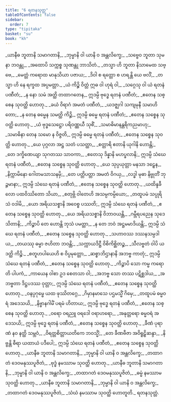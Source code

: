 ```yaml
---
title: "6 ရတနသုတ္တ"
tableOfContents: false
sidebar:
  order: 7
type: "tipitaka"
basket: "su"
book: "kh"
---
```



<DynamicBreadcrumb />

<Division number="1" book="kh" e="ch" v="18" p="9">

<Paragraph number="45" type="verses" book="kh">
_ယာနီဓ ဘူတာနိ သမာဂတာနိ,_  
_ဘုမ္မာနိ ဝါ ယာနိ ဝ အန္တလိက္ခေ;_  
_သဗ္ဗေဝ ဘူတာ သုမနာ ဘဝန္တု,_  
_အထောပိ သက္ကစ္စ သုဏန္တု ဘာသိတံ._  

</Paragraph>

</Division>
<Division number="2" book="kh" e="ch" v="18" p="5">

<Paragraph number="46" type="verses" book="kh">
_တသ္မာ ဟိ ဘူတာ နိသာမေထ သဗ္ဗေ,_  
_မေတ္တံ ကရောထ မာနုသိယာ ပဇာယ;_  
_ဒိဝါ စ ရတ္တော စ ဟရန္တိ ယေ ဗလိံ,_  
_တသ္မာ ဟိ နေ ရက္ခထ အပ္ပမတ္တာ._  

</Paragraph>

</Division>
<Division number="3" book="kh" e="ch" v="18" p="5">

<Paragraph number="47" type="verses" book="kh">
_ယံ ကိဉ္စိ ဝိတ္တံ ဣဓ ဝါ ဟုရံ ဝါ,_  
_သဂ္ဂေသု ဝါ ယံ ရတနံ ပဏီတံ;_  
_န နော သမံ အတ္ထိ တထာဂတေန,_  
ဣဒမ္ပိ ဗုဒ္ဓေ ရတနံ ပဏီတံ;_  
_ဧတေန သစ္စေန သုဝတ္ထိ ဟောတု._  

</Paragraph>

</Division>
<Division number="4" book="kh" e="ch" v="18" p="5">

<Paragraph number="48" type="verses" book="kh">
_ခယံ ဝိရာဂံ အမတံ ပဏီတံ,_  
_ယဒဇ္ဈဂါ သကျမုနီ သမာဟိတော;_  
_န တေန ဓမ္မေန သမတ္ထိ ကိဉ္စိ,_  
ဣဒမ္ပိ ဓမ္မေ ရတနံ ပဏီတံ;_  
_ဧတေန သစ္စေန သုဝတ္ထိ ဟောတု._  

</Paragraph>

</Division>
<Division number="5" book="kh" e="ch" v="18" p="5">

<Paragraph number="49" type="verses" book="kh">
_ယံ ဗုဒ္ဓသေဋ္ဌော ပရိဝဏ္ဏယီ သုစိံ,_  
_သမာဓိမာနန္တရိကညမာဟု;_  
_သမာဓိနာ တေန သမော န ဝိဇ္ဇတိ,_  
ဣဒမ္ပိ ဓမ္မေ ရတနံ ပဏီတံ;_  
_ဧတေန သစ္စေန သုဝတ္ထိ ဟောတု._  

</Paragraph>

</Division>
<Division number="6" book="kh" e="ch" v="18" p="5">

<Paragraph number="50" type="verses" book="kh">
_ယေ ပုဂ္ဂလာ အဋ္ဌ သတံ ပသတ္ထာ,_  
_စတ္တာရိ ဧတာနိ ယုဂါနိ ဟောန္တိ;_  
_တေ ဒက္ခိဏေယျာ သုဂတဿ သာဝကာ,_  
_ဧတေသု ဒိန္နာနိ မဟပ္ဖလာနိ;_  
ဣဒမ္ပိ သံဃေ ရတနံ ပဏီတံ,_  
_ဧတေန သစ္စေန သုဝတ္ထိ ဟောတု._  

</Paragraph>

</Division>
<Division number="7" book="kh" e="ch" v="18" p="5">

<Paragraph number="51" type="verses" book="kh">
_ယေ သုပ္ပယုတ္တာ မနသာ ဒဠှေန,_  
_နိက္ကာမိနော ဂေါတမသာသနမှိ;_  
_တေ ပတ္တိပတ္တာ အမတံ ဝိဂယှ,_  
_လဒ္ဓါ မုဓာ နိဗ္ဗုတိံ ဘုဉ္ဇမာနာ;_  
ဣဒမ္ပိ သံဃေ ရတနံ ပဏီတံ,_  
_ဧတေန သစ္စေန သုဝတ္ထိ ဟောတု._  

</Paragraph>

</Division>
<Division number="8" book="kh" e="ch" v="18" p="6">

<Paragraph number="52" type="verses" book="kh">
_ယထိန္ဒခီလော ပထဝိဿိတော သိယာ,_  
_စတုဗ္ဘိ ဝါတေဟိ အသမ္ပကမ္ပိယော;_  
_တထူပမံ သပ္ပုရိသံ ဝဒါမိ,_  
_ယော အရိယသစ္စာနိ အဝေစ္စ ပဿတိ;_  
ဣဒမ္ပိ သံဃေ ရတနံ ပဏီတံ,_  
_ဧတေန သစ္စေန သုဝတ္ထိ ဟောတု._  

</Paragraph>

</Division>
<Division number="9" book="kh" e="ch" v="18" p="6">

<Paragraph number="53" type="verses" book="kh">
_ယေ အရိယသစ္စာနိ ဝိဘာဝယန္တိ,_  
_ဂမ္ဘီရပညေန သုဒေသိတာနိ;_  
_ကိဉ္စာပိ တေ ဟောန္တိ ဘုသံ ပမတ္တာ,_  
_န တေ ဘဝံ အဋ္ဌမမာဒိယန္တိ;_  
ဣဒမ္ပိ သံဃေ ရတနံ ပဏီတံ,_  
_ဧတေန သစ္စေန သုဝတ္ထိ ဟောတု._  

</Paragraph>

</Division>
<Division number="10" book="kh" e="ch" v="18" p="6">

<Paragraph number="54" type="verses" book="kh">
_သဟာဝဿ ဒဿနသမ္ပဒါယ,_  
_တယဿု ဓမ္မာ ဇဟိတာ ဘဝန္တိ;_  
_သက္ကာယဒိဋ္ဌီ ဝိစိကိစ္ဆိတဉ္စ,_  
_သီလဗ္ဗတံ ဝါပိ ယဒတ္ထိ ကိဉ္စိ._  

</Paragraph>

</Division>
<Division number="11" book="kh" e="ch" v="18" p="6">

<Paragraph number="55" type="verses" book="kh">
_စတူဟပါယေဟိ စ ဝိပ္ပမုတ္တော,_  
_ဆစ္စာဘိဌာနာနိ အဘဗ္ဗ ကာတုံ;_  
ဣဒမ္ပိ သံဃေ ရတနံ ပဏီတံ,_  
_ဧတေန သစ္စေန သုဝတ္ထိ ဟောတု._  

</Paragraph>

</Division>
<Division number="12" book="kh" e="ch" v="18" p="6">

<Paragraph number="56" type="verses" book="kh">
_ကိဉ္စာပိ သော ကမ္မ ကရောတိ ပါပကံ,_  
_ကာယေန ဝါစာ ဥဒ စေတသာ ဝါ;_  
_အဘဗ္ဗ သော တဿ ပဋိစ္ဆဒါယ,_  
_အဘဗ္ဗတာ ဒိဋ္ဌပဒဿ ဝုတ္တာ;_  
ဣဒမ္ပိ သံဃေ ရတနံ ပဏီတံ,_  
_ဧတေန သစ္စေန သုဝတ္ထိ ဟောတု._  

</Paragraph>

</Division>
<Division number="13" book="kh" e="ch" v="18" p="7">

<Paragraph number="57" type="verses" book="kh">
_ဝနပ္ပဂုမ္ဗေ ယထ ဖုဿိတဂ္ဂေ,_  
_ဂိမှာနမာသေ ပဌမသ္မိံ ဂိမှေ;_  
_တထူပမံ ဓမ္မဝရံ အဒေသယိ,_  
_နိဗ္ဗာနဂါမိံ ပရမံ ဟိတာယ;_  
ဣဒမ္ပိ ဗုဒ္ဓေ ရတနံ ပဏီတံ,_  
_ဧတေန သစ္စေန သုဝတ္ထိ ဟောတု._  

</Paragraph>

</Division>
<Division number="14" book="kh" e="ch" v="18" p="7">

<Paragraph number="58" type="verses" book="kh">
_ဝရော ဝရညူ ဝရဒေါ ဝရာဟရော,_  
_အနုတ္တရော ဓမ္မဝရံ အဒေသယိ;_  
ဣဒမ္ပိ ဗုဒ္ဓေ ရတနံ ပဏီတံ,_  
_ဧတေန သစ္စေန သုဝတ္ထိ ဟောတု._  

</Paragraph>

</Division>
<Division number="15" book="kh" e="ch" v="18" p="7">

<Paragraph number="59" type="verses" book="kh">
_ခီဏံ ပုရာဏံ နဝ နတ္ထိ သမ္ဘဝံ,_  
_ဝိရတ္တစိတ္တာယတိကေ ဘဝသ္မိံ;_  
_တေ ခီဏဗီဇာ အဝိရူဠှိဆန္ဒာ,_  
_နိဗ္ဗန္တိ ဓီရာ ယထာယံ ပဒီပေါ;_  
ဣဒမ္ပိ သံဃေ ရတနံ ပဏီတံ,_  
_ဧတေန သစ္စေန သုဝတ္ထိ ဟောတု._  

</Paragraph>

</Division>
<Division number="16" book="kh" e="ch" v="18" p="7">

<Paragraph number="60" type="verses" book="kh">
_ယာနီဓ ဘူတာနိ သမာဂတာနိ,_  
_ဘုမ္မာနိ ဝါ ယာနိ ဝ အန္တလိက္ခေ;_  
_တထာဂတံ ဒေဝမနုဿပူဇိတံ,_  
_ဗုဒ္ဓံ နမဿာမ သုဝတ္ထိ ဟောတု._  

</Paragraph>

</Division>
<Division number="17" book="kh" e="ch" v="18" p="7">

<Paragraph number="61" type="verses" book="kh">
_ယာနီဓ ဘူတာနိ သမာဂတာနိ,_  
_ဘုမ္မာနိ ဝါ ယာနိ ဝ အန္တလိက္ခေ;_  
_တထာဂတံ ဒေဝမနုဿပူဇိတံ,_  
_ဓမ္မံ နမဿာမ သုဝတ္ထိ ဟောတု._  

</Paragraph>

</Division>
<Division number="18" book="kh" e="ch" v="18" p="8">

<Paragraph number="62" type="verses" book="kh">
_ယာနီဓ ဘူတာနိ သမာဂတာနိ,_  
_ဘုမ္မာနိ ဝါ ယာနိ ဝ အန္တလိက္ခေ;_  
_တထာဂတံ ဒေဝမနုဿပူဇိတံ,_  
_သံဃံ နမဿာမ သုဝတ္ထိ ဟောတူတိ._  


</Paragraph>
</Division>

<Paragraph number="63" type="center" book="kh">
ရတနသုတ္တံ.
</Paragraph>
